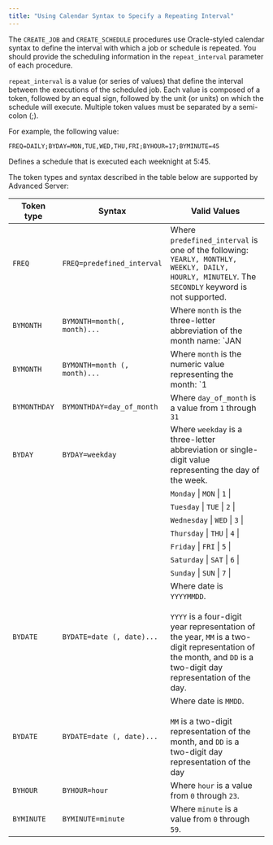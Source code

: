 ```yaml
---
title: "Using Calendar Syntax to Specify a Repeating Interval"
---
```


The `CREATE_JOB` and `CREATE_SCHEDULE` procedures use Oracle-styled calendar syntax to define the interval with which a job or schedule is repeated. You should provide the scheduling information in the `repeat_interval` parameter of each procedure.

`repeat_interval` is a value (or series of values) that define the interval between the executions of the scheduled job. Each value is composed of a token, followed by an equal sign, followed by the unit (or units) on which the schedule will execute. Multiple token values must be separated by a semi-colon (;).

For example, the following value:

 `FREQ=DAILY;BYDAY=MON,TUE,WED,THU,FRI;BYHOUR=17;BYMINUTE=45`

Defines a schedule that is executed each weeknight at 5:45.

The token types and syntax described in the table below are supported by Advanced Server:

| Token type   | Syntax                       | Valid Values                                                                                                                                                                                         |
| ------------ | ---------------------------- | ---------------------------------------------------------------------------------------------------------------------------------------------------------------------------------------------------- |
| `FREQ`       | `FREQ=predefined_interval`   | Where `predefined_interval` is one of the following: `YEARLY, MONTHLY, WEEKLY, DAILY, HOURLY, MINUTELY`. The `SECONDLY` keyword is not supported.                                                    |
| `BYMONTH`    | `BYMONTH=month(, month)...`  | Where `month` is the three-letter abbreviation of the month name: `JAN | FEB | MAR | APR | MAY | JUN | JUL | AUG | SEP | OCT | NOV | DEC`                                                            |
| `BYMONTH`    | `BYMONTH=month (, month)...` | Where `month` is the numeric value representing the month: `1 | 2 | 3 | 4 | 5 | 6 | 7 | 8 | 9 | 10 | 11 | 12`                                                                                        |
| `BYMONTHDAY` | `BYMONTHDAY=day_of_month`    | Where `day_of_month` is a value from `1` through `31`                                                                                                                                                |
| `BYDAY`      | `BYDAY=weekday`              | Where `weekday` is a three-letter abbreviation or single-digit value representing the day of the week.                                                                                               |
|              |                              | `Monday` \| `MON` \| `1` \|                                                                                                                                                                          |
|              |                              | `Tuesday` \| `TUE` \| `2` \|                                                                                                                                                                         |
|              |                              | `Wednesday` \| `WED` \| `3` \|                                                                                                                                                                       |
|              |                              | `Thursday` \| `THU` \| `4` \|                                                                                                                                                                        |
|              |                              | `Friday` \| `FRI` \| `5` \|                                                                                                                                                                          |
|              |                              | `Saturday` \| `SAT` \| `6` \|                                                                                                                                                                        |
|              |                              | `Sunday` \| `SUN` \| `7` \|                                                                                                                                                                          |
| `BYDATE`     | `BYDATE=date (, date)...`    | Where date is `YYYYMMDD`.<br /><br />`YYYY` is a four-digit year representation of the year, `MM` is a two-digit representation of the month, and `DD` is a two-digit day representation of the day. |
| `BYDATE`     | `BYDATE=date (, date)...`    | Where date is `MMDD`.<br /><br />`MM` is a two-digit representation of the month, and `DD` is a two-digit day representation of the day                                                              |
| `BYHOUR`     | `BYHOUR=hour`                | Where `hour` is a value from `0` through `23`.                                                                                                                                                       |
| `BYMINUTE`   | `BYMINUTE=minute`            | Where `minute` is a value from `0` through `59`.                                                                                                                                                     |
